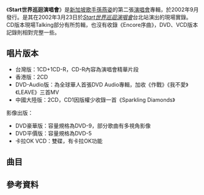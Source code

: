 {{Multiple issues|
{{unreferenced|time=2014-05-08T02:16:25+00:00}}
{{Notability Unreferenced|time=2020-10-21T17:17:52+00:00}}
}}
{{Album infobox | <!-- See Wikipedia:WikiProject_Albums -->
|  Name        = Start世界巡迴演唱會
|  Type        = Live
|  Artist      = [[孫燕姿|孫燕姿]]
|  Cover       = Start live concert.jpg
|  Released    = 2002年9月20日
|  Recorded    = 
|  Genre       = [[國語流行樂|國語流行樂]]
|  Length      = 
|  Label       = [[華納音樂_(台灣)|華納音樂]]
|  Number      =
|  Producer    = 陳玉
|  Last album  = [[Leave_(專輯)|Leave]] <br />(2002年)
|  This album  = '''Start世界巡迴演唱會''' <br />(2002年)
|  Next album  = [[未完成|未完成]] <br />(2003年)
}}

《'''Start世界巡迴演唱會'''》是[[新加坡|新加坡]][[歌手|歌手]][[孫燕姿|孫燕姿]]的第二張[[演唱會|演唱會]]專輯，於2002年9月發行。是其在2002年3月23日於''[[Start世界巡迴演唱會|Start世界巡迴演唱會]]''台北站演出的現場實錄。CD版本現場Talking部分有所剪輯，也沒有收錄《Encore序曲》，DVD、VCD版本記錄則相對完整一些。

== 唱片版本 ==
*台灣版：1CD+1CD-R，CD-R內容為演唱會精華片段
*香港版：2CD
*DVD-Audio版：為全球華人首張DVD Audio專輯，加收《作戰》《我不愛》《LEAVE》三首MV
*中國大陸版：2CD，CD1因版權少收錄一首《Sparkling Diamonds》

影像出版：
*DVD豪華版：容量規格為DVD-9，部分歌曲有多視角影像
*DVD平價版：容量規格為DVD-5
*卡拉OK VCD：雙碟，有卡拉OK功能

== 曲目 ==
{{tracklist
| extra_column = 選自專輯
| title1 = Opening
| extra1 = 
| length1 = 3:27
| title2 = Venus
| extra2 = ''[[Start自選集|Start自選集]]''
| length2 = 2:21
| title3 = 超快感
| extra3 = ''[[孫燕姿_(專輯)|孫燕姿]]''
| length3 = 2:55
| title4 = 隨堂測驗
| extra4 = ''[[風箏_(孫燕姿專輯)|風箏]]''
| length4 = 3:08
| title5 = 愛情證書
| extra5 = ''孫燕姿''
| length5 = 4:18
| title6 = Silent All These Years 
| extra6 = ''Start自選集''
| length6 = 4:11
| title7 = Hey Jude
| extra7 = ''Start自選集''
| length7 = 4:23
| title8 = Someone
| extra8 = ''Start自選集''
| length8 = 3:05
| title9 = 害怕
| extra9 = ''[[我要的幸福|我要的幸福]]''
| length9 = 4:10
| title10 = {{tsl|en|Dream a Little Dream of Me}}
| extra10 = 
| length10 = 4:09
| title11 = 風箏
| extra11 = ''[[風箏_(孫燕姿專輯)|風箏]]''
| length11 = 2:42
| title12 = 零缺點
| extra12 = ''我要的幸福''
| length12 = 2:12
| title13 = 真的
| extra13 = ''風箏''
| length13 = 3:38
| title14 = Sparkling Diamonds
| extra14 = 
| length14 = 3:05
| title15 = 愛情字典
| extra15 = ''風箏''
| length15 = 2:47
| title16 = 很好
| extra16 = ''孫燕姿''
| length16 = 2:48
| title17 = 開始懂了
| extra17 = ''我要的幸福''
| length17 = 2:51
| title18 = Leave Me Alone
| extra18 = ''孫燕姿''
| length18 = 2:30
| title19 = 難得一見
| extra19 = ''我要的幸福''
| length19 = 5:07
| title20 = 我要的幸福
| extra20 = ''我要的幸福''
| length20 = 4:32
| title21 = Encore序曲
| extra21 = 
| length21 = 
| title22 = 綠光
| extra22 = ''風箏''
| length22 = 3:29
| title23 = 天黑黑
| extra23 = ''孫燕姿''
| length23 = 5:03
}}

== 參考資料 ==
<div class="references-small" style="-moz-column-count:2; column-count:2;">
<references />
</div>

{{孫燕姿}}